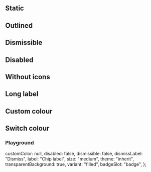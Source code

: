 
<Meta of={IcChipStories} />

<Description markdown={readme} />

## Static

<Canvas>
  <Story of={IcChipStories.Static} />
</Canvas>

## Outlined

<Canvas>
  <Story of={IcChipStories.Outlined} />
</Canvas>

## Dismissible

<Canvas>
  <Story of={IcChipStories.Dismissible} />
</Canvas>

## Disabled

<Canvas>
  <Story of={IcChipStories.Disabled} />
</Canvas>

## Without icons

<Canvas>
  <Story of={IcChipStories.WithoutIcons} />
</Canvas>

## Long label

<Canvas>
  <Story of={IcChipStories.LongLabel} />
</Canvas>

## Custom colour

<Canvas>
  <Story of={IcChipStories.CustomColour} />
</Canvas>

## Switch colour

<Canvas>
  <Story of={IcChipStories.SwitchColour} />
</Canvas>

### Playground

  customColor: null,
  disabled: false,
  dismissible: false,
  dismissLabel: "Dismiss",
  label: "Chip label",
  size: "medium",
  theme: "inherit",
  transparentBackground: true,
  variant: "filled",
  badgeSlot: "badge",
};

<Canvas>
  <Story of={IcChipStories.Playground} />
</Canvas>
